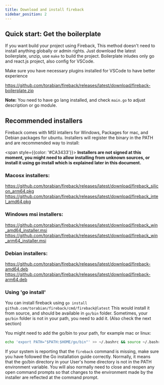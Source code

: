 ```yaml
---
title: Download and install fireback
sidebar_position: 2
---
```


## Quick start: Get the boilerplate

If you want build your project using Fireback,
This method doesn't need to install anything globally or admin rights. Just download the latest boilerplate, unzip, use `make`
to build the project. Boilerplate inludes only go and react.js project, also config for VSCode.

Make sure you have necessary plugins installed for VSCode to have better experience

<a target="_blank" href="https://github.com/torabian/fireback/releases/latest/download/fireback-boilerplate.zip">https://github.com/torabian/fireback/releases/latest/download/fireback-boilerplate.zip</a>

**Note:** You need to have go lang installed, and check `main.go` to adjust description or go module.

## Recommended installers

Fireback comes with MSI intallers for Windows, Packages for mac, and Debian packages for ubuntu.
Installers will register the binary in the PATH and are recommended way to install:

<span style={{color: '#CA3433'}}>
**Installers are not signed at this moment, you might need to allow installing from unknown sources, or install it using go install 
which is explained later in this document.**
</span>

### Macosx installers:

<a target="_blank" href="https://github.com/torabian/fireback/releases/latest/download/fireback_silicon_arm64.pkg">https://github.com/torabian/fireback/releases/latest/download/fireback_silicon_arm64.pkg</a>
<a target="_blank" href="https://github.com/torabian/fireback/releases/latest/download/fireback_intel_amd64.pkg">https://github.com/torabian/fireback/releases/latest/download/fireback_intel_amd64.pkg</a>

### Windows msi installers:

<a target="_blank" href="https://github.com/torabian/fireback/releases/latest/download/fireback_win_amd64_installer.msi">https://github.com/torabian/fireback/releases/latest/download/fireback_win_amd64_installer.msi</a>
<a target="_blank" href="https://github.com/torabian/fireback/releases/latest/download/fireback_win_arm64_installer.msi">https://github.com/torabian/fireback/releases/latest/download/fireback_win_arm64_installer.msi</a>

### Debian installers:

<a target="_blank" href="https://github.com/torabian/fireback/releases/latest/download/fireback-amd64.deb">https://github.com/torabian/fireback/releases/latest/download/fireback-amd64.deb</a>
<a target="_blank" href="https://github.com/torabian/fireback/releases/latest/download/fireback-arm64.deb">https://github.com/torabian/fireback/releases/latest/download/fireback-arm64.deb</a>


### Using 'go install'

You can install fireback using `go install github.com/torabian/fireback/cmd/fireback@latest`
This would install it from source, and should be available in `go/bin` folder.
Sometimes, your `go/bin` folder is not in your path, you need to add it. (Also check the next section)

You might need to add the go/bin to your path, for example mac or linux:

```bash
echo 'export PATH="$PATH:$HOME/go/bin"' >> ~/.bashrc && source ~/.bashrc
```

If your system is reporting that the `fireback` command is missing, make sure you have followed the Go installation guide correctly. Normally, it means that the go/bin directory in your User's home directory is not in the PATH environment variable. You will also normally need to close and reopen any open command prompts so that changes to the environment made by the installer are reflected at the command prompt.

